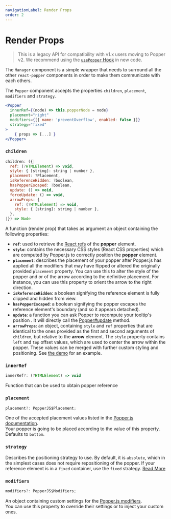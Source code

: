 ```yaml
---
navigationLabel: Render Props
order: 2
---
```


# Render Props

> This is a legacy API for compatibility with v1.x users moving to Popper v2. We
> recommend using the [`usePopper` Hook](../hook) in new code.

The `Manager` component is a simple wrapper that needs to surround all the other
`react-popper` components in order to make them communicate with each others.

The `Popper` component accepts the properties `children`, `placement`,
`modifiers` and `strategy`.

<x-ad />

```jsx
<Popper
  innerRef={(node) => this.popperNode = node}
  placement="right"
  modifiers={[{ name: 'preventOverflow', enabled: false }]}
  strategy="fixed"
>
    { props => [...] }
</Popper>
```

### `children`

```js
children: ({|
  ref: (?HTMLElement) => void,
  style: { [string]: string | number },
  placement: ?Placement,
  isReferenceHidden: ?boolean,
  hasPopperEscaped: ?boolean,
  update: () => void,
  forceUpdate: () => void,
  arrowProps: {
    ref: (?HTMLElement) => void,
    style: { [string]: string | number },
  },
|}) => Node
```

A function (render prop) that takes as argument an object containing the
following properties:

- **`ref`**: used to retrieve the
  [React refs](https://reactjs.org/docs/refs-and-the-dom.html) of the **popper**
  element.
- **`style`**: contains the necessary CSS styles (React CSS properties) which
  are computed by Popper.js to correctly position the **popper** element.
- **`placement`**: describes the placement of your popper after Popper.js has
  applied all the modifiers that may have flipped or altered the originally
  provided `placement` property. You can use this to alter the style of the
  popper and or of the arrow according to the definitive placement. For
  instance, you can use this property to orient the arrow to the right
  direction.
- **`isReferenceHidden`**: a boolean signifying the reference element is fully
  clipped and hidden from view.
- **`hasPopperEscaped`**: a boolean signifying the popper escapes the reference
  element's boundary (and so it appears detached).
- **`update`**: a function you can ask Popper to recompute your tooltip's
  position . It will directly call the
  [Popper#update](../../../docs/v2/lifecycle/#manual-update) method.
- **`arrowProps`**: an object, containing `style` and `ref` properties that are
  identical to the ones provided as the first and second arguments of
  `children`, but relative to the **arrow** element. The `style` property
  contains `left` and `top` offset values, which are used to center the arrow
  within the popper. These values can be merged with further custom styling and
  positioning. See
  [the demo](https://github.com/FezVrasta/react-popper/blob/8994933c430e48ab62e71495be71e4f440b48a5a/demo/styles.js#L100)
  for an example.

### `innerRef`

```js
innerRef?: (?HTMLElement) => void
```

Function that can be used to obtain popper reference

### `placement`

```js
placement?: PopperJS$Placement;
```

One of the accepted placement values listed in the
[Popper.js documentation](../../../docs/v2/constructors/#options).  
Your popper is going to be placed according to the value of this property.  
Defaults to `bottom`.

### `strategy`

Describes the positioning strategy to use. By default, it is `absolute`, which
in the simplest cases does not require repositioning of the popper. If your
reference element is in a `fixed` container, use the `fixed` strategy.
[Read More](../../../docs/v2/constructors/#strategy)

### `modifiers`

```js
modifiers?: PopperJS$Modifiers;
```

An object containing custom settings for the
[Popper.js modifiers](../../../docs/v2/modifiers/).  
You can use this property to override their settings or to inject your custom
ones.
